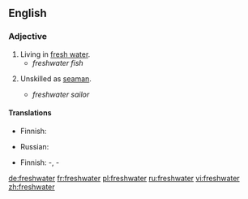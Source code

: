 ==English==

===Adjective===
{{en-adj|-}}

# Living in [[fresh water]].
#*''freshwater fish''
# {{nautical}} Unskilled as [[seaman]].
#*''freshwater sailor''

====Translations====
{{trans-top|living in fresh water}}
*Finnish: {{t-|fi|makeanveden}}
{{trans-mid}}
*Russian: {{t|ru|пресноводный|tr=pr'esnovódnyj|sc=Cyrl}}
{{trans-bottom}}

{{trans-top|unskilled as seaman}}
*Finnish: {{t+|fi|järvi}}-, {{t|fi|sisävesi}}-
{{trans-mid}}
{{trans-bottom}}

[[de:freshwater]]
[[fr:freshwater]]
[[pl:freshwater]]
[[ru:freshwater]]
[[vi:freshwater]]
[[zh:freshwater]]